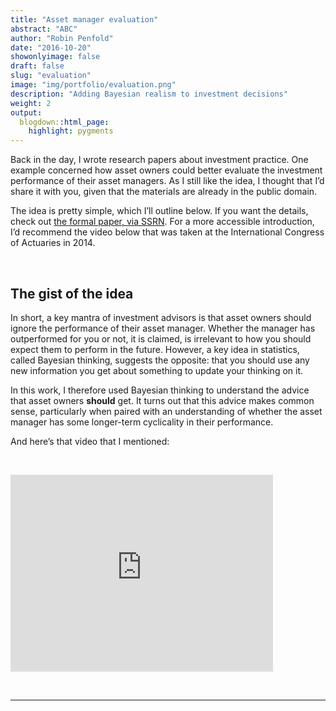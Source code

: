 ```yaml
---
title: "Asset manager evaluation"
abstract: "ABC"
author: "Robin Penfold"
date: "2016-10-20"
showonlyimage: false
draft: false
slug: "evaluation"
image: "img/portfolio/evaluation.png"
description: "Adding Bayesian realism to investment decisions"
weight: 2
output:
  blogdown::html_page:
    highlight: pygments
---
```


Back in the day, I wrote research papers about investment practice. One example concerned how asset owners could better evaluate the investment performance of their asset managers. As I still like the idea, I thought that I'd share it with you, given that the materials are already in the public domain.

The idea is pretty simple, which I'll outline below. If you want the details, check out [the formal paper, via SSRN](http://papers.ssrn.com/sol3/papers.cfm?abstract_id=2101771). For a more accessible introduction, I'd recommend the video below that was taken at the International Congress of Actuaries in 2014.

<p class="half-line">&nbsp;</p>

## The gist of the idea

In short, a key mantra of investment advisors is that asset owners should ignore the performance of their asset manager. Whether the manager has outperformed for you or not, it is claimed, is irrelevant to how you should expect them to perform in the future. However, a key idea in statistics, called Bayesian thinking, suggests the opposite: that you should use any new information you get about something to update your thinking on it. 

In this work, I therefore used Bayesian thinking to understand the advice that asset owners **should** get. It turns out that this advice makes common sense, particularly when paired with an understanding of whether the asset manager has some longer-term cyclicality in their performance.

And here's that video that I mentioned:

<p class="half-line">&nbsp;</p>

<iframe width="420" height="315" src="https://www.youtube.com/embed/xutu2axBa0o" frameborder="0"> </iframe>

<p class="half-line">&nbsp;</p>

***
